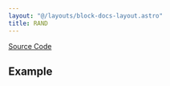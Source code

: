 ```yaml
---
layout: "@/layouts/block-docs-layout.astro"
title: RAND
---
```



<PythonDocsDisplay docstring={docstring} />

[Source Code](https://github.com/flojoy-ai/blocks/blob/main/blocks/GENERATORS/SIMULATIONS/RAND/RAND.py)

## Example
